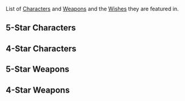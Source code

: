 {{CustomTabs
|tab1 = Overview
|tab2 = List
|tab3 = History
|tab4 = Featured
|tab5 = Expanded Wish Probabilities
|tab5name = Probabilities
|tab6 = Gallery
}}
List of [[Characters]] and [[Weapons]] and the [[Wishes]] they are featured in.

==5-Star Characters==
{{Wish Featured History
|category=Character Event Wishes
|characterCategory=5-Star Characters
}}

==4-Star Characters==
{{Wish Featured History
|category=Character Event Wishes
|characterCategory=4-Star Characters
}}

==5-Star Weapons==
{{Wish Featured History
|category=Weapon Event Wishes
|weaponCategory=5-Star Weapons
|showCharacters=0
|showWeapons=1
}}

==4-Star Weapons==
{{Wish Featured History
|category=Weapon Event Wishes
|weaponCategory=4-Star Weapons
|showCharacters=0
|showWeapons=1
}}